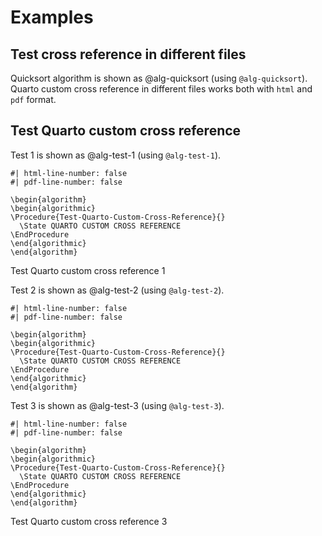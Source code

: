 # Examples

## Test cross reference in different files

Quicksort algorithm is shown as @alg-quicksort (using `@alg-quicksort`). Quarto custom cross reference in different files works both with `html` and `pdf` format.

## Test Quarto custom cross reference

Test 1 is shown as @alg-test-1 (using `@alg-test-1`).

::: {#alg-test-1}
```pseudocode
#| html-line-number: false
#| pdf-line-number: false

\begin{algorithm}
\begin{algorithmic}
\Procedure{Test-Quarto-Custom-Cross-Reference}{}
  \State QUARTO CUSTOM CROSS REFERENCE
\EndProcedure
\end{algorithmic}
\end{algorithm}
```

Test Quarto custom cross reference 1
:::

Test 2 is shown as @alg-test-2 (using `@alg-test-2`).

::: {#alg-test-2}
```pseudocode
#| html-line-number: false
#| pdf-line-number: false

\begin{algorithm}
\begin{algorithmic}
\Procedure{Test-Quarto-Custom-Cross-Reference}{}
  \State QUARTO CUSTOM CROSS REFERENCE
\EndProcedure
\end{algorithmic}
\end{algorithm}
```
:::

Test 3 is shown as @alg-test-3 (using `@alg-test-3`).

::: {#alg-test-3}
```pseudocode
#| html-line-number: false
#| pdf-line-number: false

\begin{algorithm}
\begin{algorithmic}
\Procedure{Test-Quarto-Custom-Cross-Reference}{}
  \State QUARTO CUSTOM CROSS REFERENCE
\EndProcedure
\end{algorithmic}
\end{algorithm}
```

Test Quarto custom cross reference 3
:::

\listofalgorithms{}
